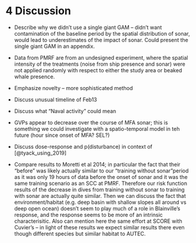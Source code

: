 
# 4 Discussion



- Describe why we didn't use a single giant GAM -- didn't want contamination of the baseline period by the spatial distribution of sonar, would lead to underestimates of the impact of sonar. Could present the single giant GAM in an appendix.

- Data from PMRF are from an undesigned experiment, where the spatial intensity of the treatments (noise from ship presence and sonar) were not applied randomly with respect to either the study area or beaked whale presence.

- Emphasize novelty -- more sophisticated method

- Discuss unusual timeline of Feb13

- Discuss what "Naval activity" could mean

- GVPs appear to decrease over the course of MFA sonar; this is something we could investigate with a spatio-temporal model in teh future (hour since onset of MFA?  SEL?)

- Discuss dose-response and p(disturbance) in context of [@tyack_using_2019] 

- Compare results to Moretti et al 2014; in particular the fact that their “before” was likely actually similar to our “training without sonar”period as it was only 19 hours of data before the onset of sonar and it was the same training scenario as an SCC at PMRF. Therefore our risk function results of the decrease in dives from training without sonar to training with sonar are actually quite similar. Then we can discuss the fact that environment/habitat (e.g. deep basin with shallow slopes all around vs deep open ocean) doesn’t seem to play much of a role in Blainville’s response, and the response seems to be more of an intrinsic characterisitic. Also can mention here the same effort at SCORE with Cuvier’s – in light of these results we expect similar results there even though different species but similar habitat to AUTEC.